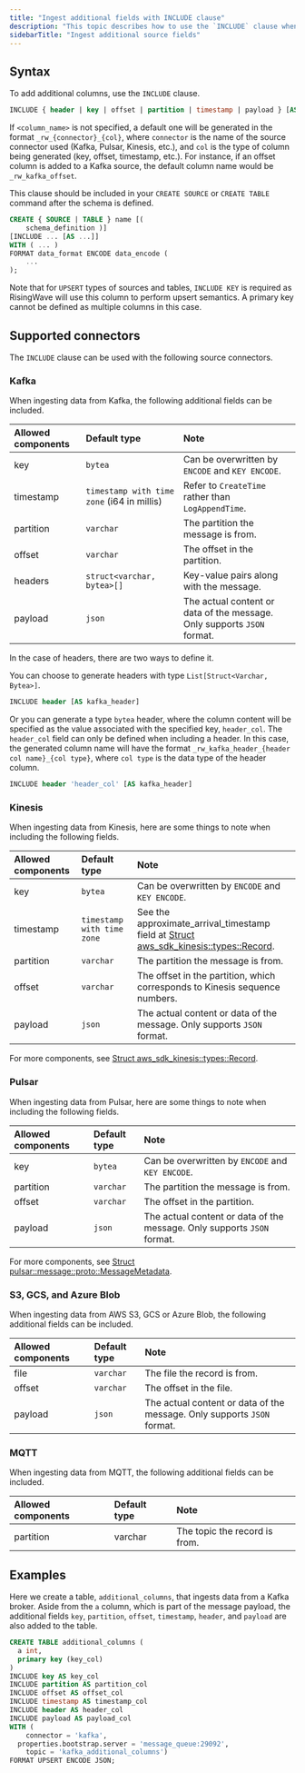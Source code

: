 ```yaml
---
title: "Ingest additional fields with INCLUDE clause"
description: "This topic describes how to use the `INCLUDE` clause when creating a table or source with an external connector to extract fields not included in the payload as separate columns. The payload refers to the actual content or information carried by a message, event, or record, defined in the schema when creating a source or table."
sidebarTitle: "Ingest additional source fields"
---
```


## Syntax

To add additional columns, use the `INCLUDE` clause.

```sql
INCLUDE { header | key | offset | partition | timestamp | payload } [AS <column_name>]
```

If `<column_name>` is not specified, a default one will be generated in the format `_rw_{connector}_{col}`, where `connector` is the name of the source connector used (Kafka, Pulsar, Kinesis, etc.), and `col` is the type of column being generated (key, offset, timestamp, etc.). For instance, if an offset column is added to a Kafka source, the default column name would be `_rw_kafka_offset`.

This clause should be included in your `CREATE SOURCE` or `CREATE TABLE` command after the schema is defined.

```sql
CREATE { SOURCE | TABLE } name [(
    schema_definition )]
[INCLUDE ... [AS ...]]
WITH ( ... )
FORMAT data_format ENCODE data_encode (
    ...
);
```

Note that for `UPSERT` types of sources and tables, `INCLUDE KEY` is required as RisingWave will use this column to perform upsert semantics. A primary key cannot be defined as multiple columns in this case.

## Supported connectors[](#supported-connectors "Direct link to Supported connectors")

The `INCLUDE` clause can be used with the following source connectors.

### Kafka[](#kafka "Direct link to Kafka")

When ingesting data from Kafka, the following additional fields can be included.

| Allowed components | Default type                             | Note                                           |
| :----------------- | :--------------------------------------- | :--------------------------------------------- |
| key                | `bytea`                                    | Can be overwritten by `ENCODE` and `KEY ENCODE`.   |
| timestamp          | `timestamp with time zone` (i64 in millis) | Refer to `CreateTime` rather than `LogAppendTime`. |
| partition          | `varchar`                                  | The partition the message is from.             |
| offset             | `varchar`                                  | The offset in the partition.                   |
| headers            | `struct<varchar, bytea>[]`               | Key-value pairs along with the message.        |
| payload | `json` | The actual content or data of the message. Only supports `JSON` format. |

In the case of headers, there are two ways to define it.

You can choose to generate headers with type `List[Struct<Varchar, Bytea>]`.

```sql
INCLUDE header [AS kafka_header]
```

Or you can generate a type `bytea` header, where the column content will be specified as the value associated with the specified key, `header_col`. The `header_col` field can only be defined when including a header. In this case, the generated column name will have the format `_rw_kafka_header_{header col name}_{col type}`, where `col type` is the data type of the header column.

```sql
INCLUDE header 'header_col' [AS kafka_header]
```

### Kinesis

When ingesting data from Kinesis, here are some things to note when including the following fields.

| Allowed components | Default type      | Note            |
| :----------------- | :---------------- | :-------------- |
| key                | `bytea`             | Can be overwritten by `ENCODE` and `KEY ENCODE`.               |
| timestamp          | `timestamp with time zone` | See the approximate\_arrival\_timestamp field at [Struct aws\_sdk\_kinesis::types::Record](https://docs.rs/aws-sdk-kinesis/latest/aws%5Fsdk%5Fkinesis/types/struct.Record.html). |
| partition          | `varchar`                  | The partition the message is from.                                                                                                                                               |
| offset             | `varchar`                  | The offset in the partition, which corresponds to Kinesis sequence numbers.                                                                                                      |
| payload | `json` | The actual content or data of the message. Only supports `JSON` format. |

For more components, see [Struct aws\_sdk\_kinesis::types::Record](https://docs.rs/aws-sdk-kinesis/latest/aws%5Fsdk%5Fkinesis/types/struct.Record.html).

### Pulsar

When ingesting data from Pulsar, here are some things to note when including the following fields.

| Allowed components | Default type | Note                                         |
| :----------------- | :----------- | :------------------------------------------- |
| key                | `bytea`        | Can be overwritten by `ENCODE` and `KEY ENCODE`. |
| partition          | `varchar`      | The partition the message is from.           |
| offset             | `varchar`      | The offset in the partition.                 |
| payload | `json` | The actual content or data of the message. Only supports `JSON` format. |

For more components, see [Struct pulsar::message::proto::MessageMetadata](https://docs.rs/pulsar/latest/pulsar/message/proto/struct.MessageMetadata.html).

### S3, GCS, and Azure Blob

When ingesting data from AWS S3, GCS or Azure Blob, the following additional fields can be included.

| Allowed components | Default type | Note                         |
| :----------------- | :----------- | :--------------------------- |
| file               | `varchar`      | The file the record is from. |
| offset             | `varchar`      | The offset in the file.      |
| payload | `json` | The actual content or data of the message. Only supports `JSON` format. |

### MQTT

When ingesting data from MQTT, the following additional fields can be included.

| Allowed components | Default type | Note                              |
| :------------------| :------------| :---------------------------------|
| partition          | varchar      | The topic the record is from.     |

## Examples

Here we create a table, `additional_columns`, that ingests data from a Kafka broker. Aside from the `a` column, which is part of the message payload, the additional fields `key`, `partition`, `offset`, `timestamp`, `header`, and `payload` are also added to the table.

```sql
CREATE TABLE additional_columns (
  a int,
  primary key (key_col)
)
INCLUDE key AS key_col
INCLUDE partition AS partition_col
INCLUDE offset AS offset_col
INCLUDE timestamp AS timestamp_col
INCLUDE header AS header_col
INCLUDE payload AS payload_col
WITH (
	connector = 'kafka',
  properties.bootstrap.server = 'message_queue:29092',
	topic = 'kafka_additional_columns')
FORMAT UPSERT ENCODE JSON;

```
